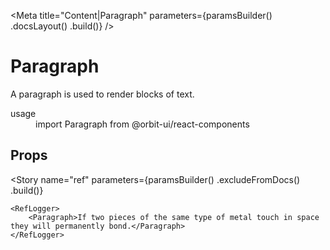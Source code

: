 
<Meta
    title="Content|Paragraph"
    parameters={paramsBuilder()
        .docsLayout(<ReactComponentsLayout sourcePath="/packages/react-components/src/text/src" />)
        .build()}
/>

# Paragraph

A paragraph is used to render blocks of text.

<dl>
    <div>
        <dt>usage</dt>
        <dd>import Paragraph from @orbit-ui/react-components</dd>
    </div>
</dl>

## Props

<Props of={InnerParagraph} />

<Story
    name="ref"
    parameters={paramsBuilder()
        .excludeFromDocs()
        .build()}
>
    <RefLogger>
        <Paragraph>If two pieces of the same type of metal touch in space they will permanently bond.</Paragraph>
    </RefLogger>
</Story>
